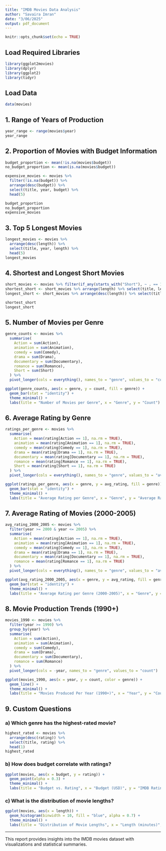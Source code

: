 ```yaml
---
title: "IMDB Movies Data Analysis"
author: "Savaira Imran"
date: "3/06/2025"
output: pdf_document
---
```


```r
knitr::opts_chunk$set(echo = TRUE)
```

## Load Required Libraries

```r
library(ggplot2movies)
library(dplyr)
library(ggplot2)
library(tidyr)
```

## Load Data

```r
data(movies)
```

## 1. Range of Years of Production

```r
year_range <- range(movies$year)
year_range
```

## 2. Proportion of Movies with Budget Information

```r
budget_proportion <- mean(!is.na(movies$budget))
no_budget_proportion <- mean(is.na(movies$budget))

expensive_movies <- movies %>% 
  filter(!is.na(budget)) %>% 
  arrange(desc(budget)) %>% 
  select(title, year, budget) %>% 
  head(5)

budget_proportion
no_budget_proportion
expensive_movies
```

## 3. Top 5 Longest Movies

```r
longest_movies <- movies %>% 
  arrange(desc(length)) %>% 
  select(title, year, length) %>% 
  head(5)
longest_movies
```

## 4. Shortest and Longest Short Movies

```r
short_movies <- movies %>% filter(if_any(starts_with("Short"), ~ . == 1))
shortest_short <- short_movies %>% arrange(length) %>% select(title, length) %>% head(1)
longest_short <- short_movies %>% arrange(desc(length)) %>% select(title, length) %>% head(1)

shortest_short
longest_short
```

## 5. Number of Movies per Genre

```r
genre_counts <- movies %>% 
  summarise(
    Action = sum(Action),
    animation = sum(Animation),
    comedy = sum(Comedy),
    drama = sum(Drama),
    documentary = sum(Documentary),
    romance = sum(Romance),
    Short = sum(Short)
  ) %>% 
  pivot_longer(cols = everything(), names_to = "genre", values_to = "count")

ggplot(genre_counts, aes(x = genre, y = count, fill = genre)) +
  geom_bar(stat = "identity") +
  theme_minimal() +
  labs(title = "Number of Movies per Genre", x = "Genre", y = "Count")
```

## 6. Average Rating by Genre

```r
ratings_per_genre <- movies %>% 
  summarise(
    Action = mean(rating[Action == 1], na.rm = TRUE),
    animation = mean(rating[Animation == 1], na.rm = TRUE),
    comedy = mean(rating[Comedy == 1], na.rm = TRUE),
    drama = mean(rating[Drama == 1], na.rm = TRUE),
    documentary = mean(rating[Documentary == 1], na.rm = TRUE),
    romance = mean(rating[Romance == 1], na.rm = TRUE),
    Short = mean(rating[Short == 1], na.rm = TRUE)
  ) %>% 
  pivot_longer(cols = everything(), names_to = "genre", values_to = "avg_rating")

ggplot(ratings_per_genre, aes(x = genre, y = avg_rating, fill = genre)) +
  geom_bar(stat = "identity") +
  theme_minimal() +
  labs(title = "Average Rating per Genre", x = "Genre", y = "Average Rating")
```

## 7. Average Rating of Movies (2000-2005)

```r
avg_rating_2000_2005 <- movies %>% 
  filter(year >= 2000 & year <= 2005) %>%
  summarise(
    Action = mean(rating[Action == 1], na.rm = TRUE),
    animation = mean(rating[Animation == 1], na.rm = TRUE),
    comedy = mean(rating[Comedy == 1], na.rm = TRUE),
    drama = mean(rating[Drama == 1], na.rm = TRUE),
    documentary = mean(rating[Documentary == 1], na.rm = TRUE),
    romance = mean(rating[Romance == 1], na.rm = TRUE)
  ) %>% 
  pivot_longer(cols = everything(), names_to = "genre", values_to = "avg_rating")

ggplot(avg_rating_2000_2005, aes(x = genre, y = avg_rating, fill = genre)) +
  geom_bar(stat = "identity") +
  theme_minimal() +
  labs(title = "Average Rating per Genre (2000-2005)", x = "Genre", y = "Average Rating")
```

## 8. Movie Production Trends (1990+)

```r
movies_1990 <- movies %>% 
  filter(year >= 1990) %>% 
  group_by(year) %>% 
  summarise(
    Action = sum(Action),
    animation = sum(Animation),
    comedy = sum(Comedy),
    drama = sum(Drama),
    documentary = sum(Documentary),
    romance = sum(Romance)
  ) %>% 
  pivot_longer(cols = -year, names_to = "genre", values_to = "count")

ggplot(movies_1990, aes(x = year, y = count, color = genre)) +
  geom_line() +
  theme_minimal() +
  labs(title = "Movies Produced Per Year (1990+)", x = "Year", y = "Count")
```

## 9. Custom Questions

### a) Which genre has the highest-rated movie?

```r
highest_rated <- movies %>% 
  arrange(desc(rating)) %>% 
  select(title, rating) %>% 
  head(1)
highest_rated
```

### b) How does budget correlate with ratings?

```r
ggplot(movies, aes(x = budget, y = rating)) +
  geom_point(alpha = 0.3) +
  theme_minimal() +
  labs(title = "Budget vs. Rating", x = "Budget (USD)", y = "IMDB Rating")
```

### c) What is the distribution of movie lengths?

```r
ggplot(movies, aes(x = length)) +
  geom_histogram(binwidth = 10, fill = "blue", alpha = 0.7) +
  theme_minimal() +
  labs(title = "Distribution of Movie Lengths", x = "Length (minutes)", y = "Count")
```

------------------------------------------------------------------------

This report provides insights into the IMDB movies dataset with visualizations and statistical summaries.
